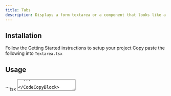 ```yaml
---
title: Tabs
description: Displays a form textarea or a component that looks like a textarea.
---
```


<ComponentDemo name="Textarea" />

## <HeaderLink href="#installation">Installation</HeaderLink>

<Steps id="installation">

<Step className="inline-flex items-center gap-2 [&>p]:mt-0">
  Follow the
  <Link href={"/docs/getting-started"}>Getting Started</Link>
  instructions to setup your project
</Step>
<Step>
  Copy paste the following into <Code>Textarea.tsx</Code>
</Step>
<ComponentSource name="Textarea" />

</Steps>

## <HeaderLink href="#usage">Usage</HeaderLink>

<CodeCopyBlock id="usage">
  ```tsx
  <Textarea />
  ```
</CodeCopyBlock>

## <HeaderLink href="#anatomy">Anatomy</HeaderLink>

<CodeBlock id="anatomy">
  ```tsx
  <Textarea />
  ```
</CodeBlock>
